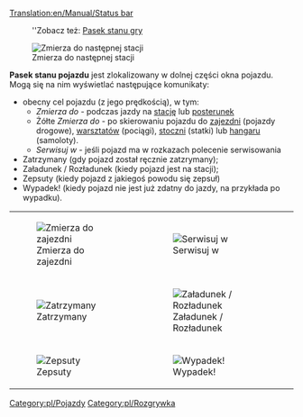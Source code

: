 [[Translation:en/Manual/Status bar]]


:''Zobacz też: [[pl/Manual/Interfejs gry#Pasek stanu|Pasek stanu gry]]
[[File:pl/ShowVehicleSpeed.png|frame|none|Zmierza do następnej stacji]]

'''Pasek stanu pojazdu''' jest zlokalizowany w dolnej części okna pojazdu. Mogą się na nim wyświetlać następujące komunikaty:
* obecny cel pojazdu (z jego prędkością), w tym:
** ''Zmierza do'' - podczas jazdy na [[pl/Stacja|stację]] lub [[pl/Posterunek|posterunek]]
** Żółte ''Zmierza do'' - po skierowaniu pojazdu do [[pl/Zajezdnia|zajezdni]] (pojazdy drogowe), [[pl/Warsztaty|warsztatów]] (pociągi), [[pl/Stocznia|stoczni]] (statki) lub [[pl/Hangar|hangaru]] (samoloty).
** ''Serwisuj w'' - jeśli pojazd ma w rozkazach polecenie serwisowania
* Zatrzymany (gdy pojazd został ręcznie zatzrymany);
* Załadunek / Rozładunek (kiedy pojazd jest na stacji);
* Zepsuty (kiedy pojazd z jakiegoś powodu się zepsuł)
* Wypadek! (kiedy pojazd nie jest już zdatny do jazdy, na przykłada po wypadku).
{|
| [[File:en/Zmierza zaj.png|frame|none|Zmierza do zajezdni]]
| [[File:en/Serwisuj.png|frame|none|Serwisuj w]]
|-
| [[File:pl/Stopped.png|frame|none|Zatrzymany]]
| [[File:pl/Loading unloading.png|frame|none|Załadunek / Rozładunek]]
|-
| [[File:pl/Broken down.png|frame|none|Zepsuty]]
| [[File:pl/Crashed.png|frame|none|Wypadek!]]
|}

[[Category:pl/Pojazdy]]
[[Category:pl/Rozgrywka]]